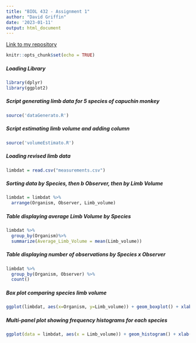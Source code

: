 ```yaml
---
title: "BIOL 432 - Assignment 1"
author: "David Griffin"
date: '2023-01-11'
output: html_document
---
```

[Link to my repository](https://github.com/davidgriffin124/BIOL432_Assignment1)

```r
knitr::opts_chunk$set(echo = TRUE)
```

##### Loading Library
```r
library(dplyr)
library(ggplot2)
```

##### Script generating limb data for 5 species of capuchin monkey
```r
source('dataGenerato.R')
```

##### Script estimating limb volume and adding column
```r
source('volumeEstimato.R')
```

##### Loading revised limb data
```r
limbdat = read.csv("measurements.csv")
```

##### Sorting data by Species, then b Observer, then by Limb Volume
```r
limbdat = limbdat %>%
  arrange(Organism, Observer, Limb_volume)
```


##### Table displaying average Limb Volume by Species
```r
limbdat %>%
  group_by(Organism)%>%
  summarize(Average_Limb_Volume = mean(Limb_volume))
```


##### Table displaying number of observations by Species x Observer
```r
limbdat %>%
  group_by(Organism, Observer) %>%
  count()
```

##### Box plot comparing species limb volume
```r
ggplot(limbdat, aes(x=Organism, y=Limb_volume)) + geom_boxplot() + xlab("\n Species") + ylab("Limb Volume \n") + theme_bw() + labs(title = "Limb Volume Frequency for Capuchin Monkeys", caption = "\n\n Figure 1. Limb volume distributions for 100 random samples of 5 species of capuchin monkey") + theme(plot.title = element_text(hjust = 0.5), plot.caption = element_text(hjust = 0.5))
```

##### Multi-panel plot showing frequency histograms for each species
```r
ggplot(data = limbdat, aes(x = Limb_volume)) + geom_histogram() + xlab("\n Limb Volume") + ylab("Count \n") + facet_wrap(~Organism, nrow = 2, ncol = 3) + theme_bw() + labs(title = "Limb Volume Frequency for Capuchin Monkeys", caption = "\n\n Figure 2. Frequency of various limb volumes for 100 random samples of 5 species of capuchin monkey") + theme(plot.title = element_text(hjust = 0.5), plot.caption = element_text(hjust = 0.5))
```

